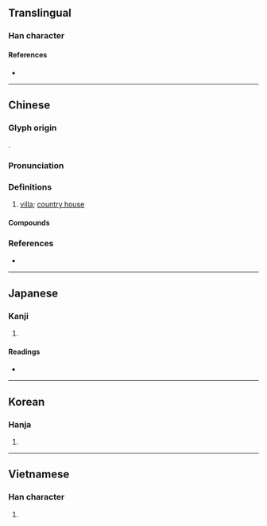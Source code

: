 {{character info}}
==Translingual==

===Han character===
{{Han char|rn=32|rad=土|as=11|sn=14|four=67104|canj=WNG|ids=⿱野土}}

====References====
* {{Han ref|kx=0237.200|dkj=05412|dj=0475.260|hdz=10480.060|uh=5885|ud=22661|bh=B9D6|bd=47574}}

----

==Chinese==
{{zh-forms}}

===Glyph origin===
{{Han etym}}
{{Han compound|野|土|ls=psc|c1=p|c2=s}}.

===Pronunciation===
{{zh-pron
|m=shù
|c=seoi5,seoi6
|md=sê̤ṳ
|w=3zr
|mc=y
|oc=y
|cat=n
}}

===Definitions===
{{zh-hanzi}}

# [[villa]]; [[country house]]

====Compounds====
{{zh-der|別墅}}

===References===
* {{R:yue:mfccd}}

----

==Japanese==

===Kanji===
{{ja-kanji|grade=|rs=土11}}

# {{rfdef|ja|sort=土11}}

====Readings====
* {{ja-readings|on=[[しょ]] (sho), [[や]] (ya)|kun=[[しもやしき]] (shimoyashiki)}}

----

==Korean==

===Hanja===
{{ko-hanja|hangeul=[[서]]|rv=seo|mr=sŏ}}

# {{rfdef|ko|sort=土11}}

----

==Vietnamese==

===Han character===
{{vi-hantu|[[thự]]|rs=土11}}

# {{rfdef|vi|sort=土11}}